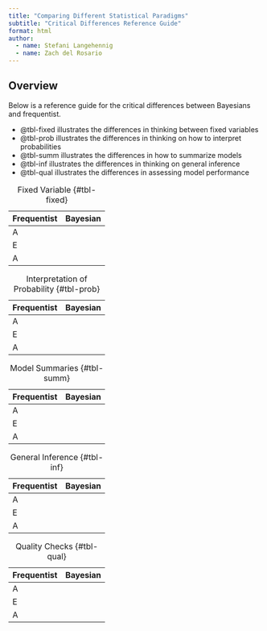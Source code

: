 ```yaml
---
title: "Comparing Different Statistical Paradigms"
subtitle: "Critical Differences Reference Guide"
format: html
author: 
  - name: Stefani Langehennig
  - name: Zach del Rosario
---
```


## Overview

Below is a reference guide for the critical differences between Bayesians and frequentist. 

- @tbl-fixed illustrates the differences in thinking between fixed variables
- @tbl-prob illustrates the differences in thinking on how to interpret probabilities
- @tbl-summ illustrates the differences in how to summarize models
- @tbl-inf illustrates the differences in thinking on general inference 
- @tbl-qual illustrates the differences in assessing model performance


| Frequentist | Bayesian | 
|-------------|----------|
| A           | 
| E           | 
| A           |

: Fixed Variable {#tbl-fixed}


| Frequentist | Bayesian | 
|-------------|----------|
| A           | 
| E           | 
| A           |

: Interpretation of Probability {#tbl-prob}


| Frequentist | Bayesian | 
|-------------|----------|
| A           | 
| E           | 
| A           |

: Model Summaries {#tbl-summ}


| Frequentist | Bayesian | 
|-------------|----------|
| A           | 
| E           | 
| A           |

: General Inference {#tbl-inf}


| Frequentist | Bayesian | 
|-------------|----------|
| A           | 
| E           | 
| A           |

: Quality Checks {#tbl-qual}



